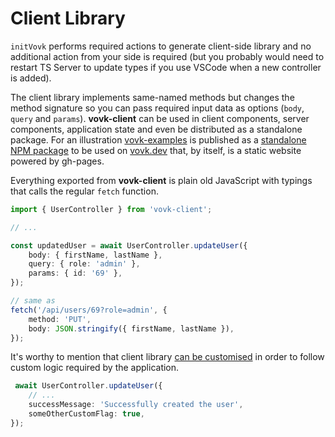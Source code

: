 # Client Library

`initVovk` performs required actions to generate client-side library and no additional action from your side is required (but you probably would need to restart TS Server to update types if you use VSCode when a new controller is added).

The client library implements same-named methods but changes the method signature so you can pass required input data as options (`body`, `query` and `params`). **vovk-client** can be used in client components, server components, application state and even be distributed as a standalone package. For an illustration [vovk-examples](https://github.com/finom/vovk-examples) is published as a [standalone NPM package](https://www.npmjs.com/package/vovk-examples) to be used on [vovk.dev](https://vovk.dev) that, by itself, is a static website powered by gh-pages.

Everything exported from **vovk-client** is plain old JavaScript with typings that calls the regular `fetch` function.

```ts
import { UserController } from 'vovk-client';

// ...

const updatedUser = await UserController.updateUser({
    body: { firstName, lastName },
    query: { role: 'admin' },
    params: { id: '69' },
});

// same as
fetch('/api/users/69?role=admin', {
    method: 'PUT',
    body: JSON.stringify({ firstName, lastName }),
});
```

It's worthy to mention that client library [can be customised](/customization) in order to follow custom logic required by the application.

```ts
 await UserController.updateUser({
    // ...
    successMessage: 'Successfully created the user',
    someOtherCustomFlag: true,
});
```